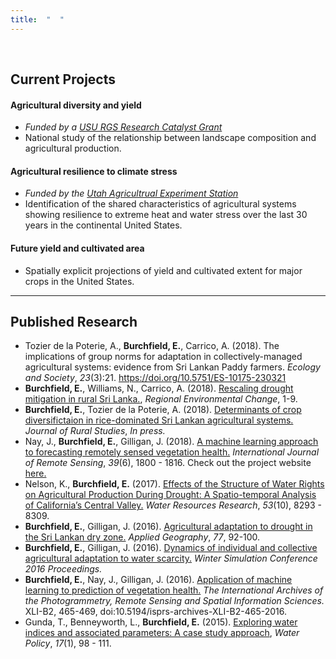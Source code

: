 ```yaml
---
title:  "  "
---
```


<br />

 
## Current Projects

#### Agricultural diversity and yield

* *Funded by a [USU RGS Research Catalyst Grant](http://rgs.usu.edu/rd/rc/)*
* National study of the relationship between landscape composition and agricultural production. 

#### Agricultural resilience to climate stress

* *Funded by the [Utah Agricultrual Experiment Station](https://uaes.usu.edu/)*
* Identification of the shared characteristics of agricultural systems showing resilience to extreme heat and water stress over the last 30 years in the continental United States.  

#### Future yield and cultivated area 

* Spatially explicit projections of yield and cultivated extent for major crops in the United States.

***


## Published Research 

* Tozier de la Poterie, A., **Burchfield, E.**, Carrico, A. (2018). The implications
 of group norms for adaptation in collectively-managed agricultural
 systems: evidence from Sri Lankan Paddy farmers.  *Ecology and Society*, *23*(3):21. [https://doi.org/10.5751/ES-10175-230321](https://doi.org/10.5751/ES-10175-230321)
* **Burchfield, E.**, Williams, N., Carrico, A. (2018). [Rescaling drought mitigation in rural Sri Lanka.](https://link.springer.com/article/10.1007/s10113-018-1374-y), *Regional Environmental Change*, 1-9.  
* **Burchfield, E.**, Tozier de la Poterie, A. (2018).  [Determinants of crop diversifictaion in rice-dominated Sri Lankan agricultural systems.](https://www.sciencedirect.com/science/article/pii/S0743016717311671)  *Journal of Rural Studies*, *In press.*  
* Nay, J., **Burchfield, E.**, Gilligan, J. (2018).  [A machine learning approach to forecasting remotely sensed vegetation health.](https://www.tandfonline.com/doi/pdf/10.1080/01431161.2017.1410296?needAccess=true)  *International Journal of Remote Sensing*,  *39*(6), 1800 - 1816.  Check out the project website [here.](http://johnjnay.com/forecastVeg/)
* Nelson, K., **Burchfield, E.** (2017).  [Effects of the Structure of Water Rights on Agricultural Production During Drought: A Spatio-temporal Analysis of California's Central Valley.](https://agupubs.onlinelibrary.wiley.com/doi/abs/10.1002/2017WR020666)  *Water Resources Research*, *53*(10), 8293 - 8309. 
* **Burchfield, E.**, Gilligan, J. (2016). [Agricultural adaptation to drought in the Sri Lankan dry zone.](https://www.sciencedirect.com/science/article/pii/S0143622816306063) *Applied Geography*, *77*, 92-100.
* **Burchfield, E.**, Gilligan, J. (2016).  [Dynamics of individual and collective agricultural adaptation to water scarcity.](https://papers.ssrn.com/sol3/papers.cfm?abstract_id=2807452)  *Winter Simulation Conference 2016 Proceedings.*
* **Burchfield, E.**, Nay, J., Gilligan, J. (2016).  [Application of machine learning to prediction of vegetation health.](https://www.int-arch-photogramm-remote-sens-spatial-inf-sci.net/XLI-B2/465/2016/isprs-archives-XLI-B2-465-2016.pdf)  *The International Archives of the Photogrammetry, Remote Sensing and Spatial Information Sciences.*  XLI-B2, 465-469, doi:10.5194/isprs-archives-XLI-B2-465-2016.
* Gunda, T., Benneyworth, L., **Burchfield, E.** (2015).  [Exploring water indices and associated parameters: A case study approach](http://web.b.ebscohost.com/abstract?direct=true&profile=ehost&scope=site&authtype=crawler&jrnl=13667017&AN=100841573&h=KAR6SkiZ6aGgJxGIn0te5H3G7yE9tPmpddCL5wLWUYiKEYtijePz4RumHNNwI%2bkj%2bc9IxBQO0ytLM5lJensL3A%3d%3d&crl=f&resultNs=AdminWebAuth&resultLocal=ErrCrlNotAuth&crlhashurl=login.aspx%3fdirect%3dtrue%26profile%3dehost%26scope%3dsite%26authtype%3dcrawler%26jrnl%3d13667017%26AN%3d100841573), *Water Policy*, *17*(1), 98 - 111.
